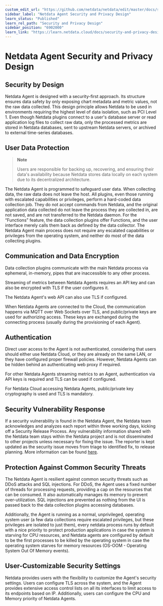```yaml
---
custom_edit_url: "https://github.com/netdata/netdata/edit/master/docs/security-and-privacy-design/netdata-agent-security.md"
sidebar_label: "Netdata Agent Security and Privacy Design"
learn_status: "Published"
learn_rel_path: "Security and Privacy Design"
sidebar_position: "6902000"
learn_link: "https://learn.netdata.cloud/docs/security-and-privacy-design/netdata-agent-security-and-privacy-design"
---
```


# Netdata Agent Security and Privacy Design

## Security by Design

Netdata Agent is designed with a security-first approach. Its structure ensures data safety by only exposing chart
metadata and metric values, not the raw data collected. This design principle allows Netdata to be used in environments
requiring the highest level of data isolation, such as PCI Level 1. Even though Netdata plugins connect to a user's
database server or read application log files to collect raw data, only the processed metrics are stored in Netdata
databases, sent to upstream Netdata servers, or archived to external time-series databases.

## User Data Protection

> **Note**
>
> Users are responsible for backing up, recovering, and ensuring their data's availability because Netdata stores data locally on each system due to its decentralized architecture.

The Netdata Agent is programmed to safeguard user data. When collecting data, the raw data does not leave the host. All
plugins, even those running with escalated capabilities or privileges, perform a hard-coded data collection job. They do
not accept commands from Netdata, and the original application data collected do not leave the process they are
collected in, are not saved, and are not transferred to the Netdata daemon. For the “Functions” feature, the data
collection plugins offer Functions, and the user interface merely calls them back as defined by the data collector. The
Netdata Agent main process does not require any escalated capabilities or privileges from the operating system, and
neither do most of the data collecting plugins.

## Communication and Data Encryption

Data collection plugins communicate with the main Netdata process via ephemeral, in-memory, pipes that are inaccessible
to any other process.

Streaming of metrics between Netdata Agents requires an API key and can also be encrypted with TLS if the user
configures it.

The Netdata Agent's web API can also use TLS if configured.

When Netdata Agents are connected to the Cloud, the communication happens via MQTT over Web Sockets over TLS, and
public/private keys are used for authorizing access. These keys are exchanged during the connecting process (usually
during the provisioning of each Agent).

## Authentication

Direct user access to the Agent is not authenticated, considering that users should either use Netdata Cloud, or they
are already on the same LAN, or they have configured proper firewall policies. However, Netdata Agents can be hidden
behind an authenticating web proxy if required.

For other Netdata Agents streaming metrics to an Agent, authentication via API keys is required and TLS can be used if
configured.

For Netdata Cloud accessing Netdata Agents, public/private key cryptography is used and TLS is mandatory.

## Security Vulnerability Response

If a security vulnerability is found in the Netdata Agent, the Netdata team acknowledges and analyzes each report within
three working days, kicking off a Security Release Process. Any vulnerability information shared with the Netdata team
stays within the Netdata project and is not disseminated to other projects unless necessary for fixing the issue. The
reporter is kept updated as the security issue moves from triage to identified fix, to release planning. More
information can be found [here](https://github.com/netdata/netdata/security/policy).

## Protection Against Common Security Threats

The Netdata Agent is resilient against common security threats such as DDoS attacks and SQL injections. For DDoS, the Agent uses a fixed number of threads for processing requests, providing a cap on the resources that can be
consumed. It also automatically manages its memory to prevent over-utilization. SQL injections are prevented as nothing
from the UI is passed back to the data collection plugins accessing databases.

Additionally, the Agent is running as a normal, unprivileged, operating system user (a few data collections
require escalated privileges, but these privileges are isolated to just them), every netdata process runs by default
with a nice priority to protect production applications in case the system is starving for CPU resources, and Netdata
agents are configured by default to be the first processes to be killed by the operating system in case the operating
system starves for memory resources (OS-OOM - Operating System Out Of Memory events).

## User-Customizable Security Settings

Netdata provides users with the flexibility to customize the Agent's security settings. Users can configure TLS across the system, and the Agent provides extensive access control lists on all its interfaces to limit access to its endpoints based on IP. Additionally, users can configure the CPU and Memory priority of Netdata Agents.
